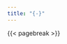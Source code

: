 ```yaml
---
title: "{-}"
---
```


::: {.content-visible when-format="pdf"}

{{< pagebreak >}}

\pagenumbering{arabic} 

:::
